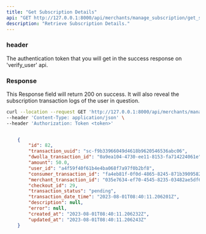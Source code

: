 ```yaml
---
title: "Get Subscription Details"
api: "GET http://127.0.0.1:8000/api/merchants/manage_subscription/get_subscription_details/"
description: "Retrieve Subscription Details."
---
```


### header
<ParamField header="Authorization" type="string">
  The authentication token that you will get in the success response on 'verify_user' api.
</ParamField>


### Response

<ResponseField name="success" type="number">
  This Response field will return 200 on success. It will also reveal the subscription transaction logs of the user in question.
</ResponseField>

<RequestExample>

```bash Example Request
curl --location --request GET 'http://127.0.0.1:8000/api/merchants/manage_subscription/get_subscription_details/' \
--header 'Content-Type: application/json' \
--header 'Authorization: Token <token>'
```

</RequestExample>

<ResponseExample>

```json Response

    {
        "id": 82,
        "transaction_uuid": "sc-f9b33966049d4618b9620546536abc06",
        "dwolla_transaction_id": "0a9ea104-4730-ee11-8153-fa714224061e",
        "amount": 50.0,
        "user_id": "a4f59f40f61b4e4ba068f7a97f0b2bf8",
        "consumer_transaction_id": "fa4eb81f-0f0d-4865-8245-871b3909582b",
        "merchant_transaction_id": "035e7634-ef70-4545-8235-03482ae5df67",
        "checkout_id": 29,
        "transaction_status": "pending",
        "transaction_date_time": "2023-08-01T08:40:11.206201Z",
        "description": null,
        "error": null,
        "created_at": "2023-08-01T08:40:11.206232Z",
        "updated_at": "2023-08-01T08:40:11.206243Z"
    }

```

</ResponseExample>
